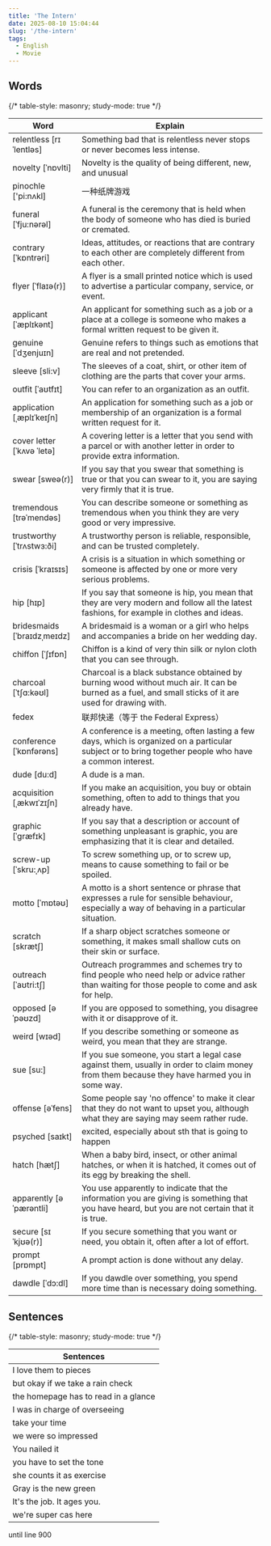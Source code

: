 ```yaml
---
title: 'The Intern'
date: 2025-08-10 15:04:44
slug: '/the-intern'
tags:
  - English
  - Movie
---
```


## Words

{/* table-style: masonry; study-mode: true */}

| Word                        | Explain                                                                                                                                                 |
| --------------------------- | ------------------------------------------------------------------------------------------------------------------------------------------------------- |
| relentless [rɪˈlentləs]     | Something bad that is relentless never stops or never becomes less intense.                                                                             |
| novelty [ˈnɒvlti]           | Novelty is the quality of being different, new, and unusual                                                                                             |
| pinochle ['pi:nʌkl]         | 一种纸牌游戏                                                                                                                                            |
| funeral [ˈfju:nərəl]        | A funeral is the ceremony that is held when the body of someone who has died is buried or cremated.                                                     |
| contrary [ˈkɒntrəri]        | Ideas, attitudes, or reactions that are contrary to each other are completely different from each other.                                                |
| flyer [ˈflaɪə(r)]           | A flyer is a small printed notice which is used to advertise a particular company, service, or event.                                                   |
| applicant [ˈæplɪkənt]       | An applicant for something such as a job or a place at a college is someone who makes a formal written request to be given it.                          |
| genuine [ˈdʒenjuɪn]         | Genuine refers to things such as emotions that are real and not pretended.                                                                              |
| sleeve [sli:v]              | The sleeves of a coat, shirt, or other item of clothing are the parts that cover your arms.                                                             |
| outfit [ˈaʊtfɪt]            | You can refer to an organization as an outfit.                                                                                                          |
| application [ˌæplɪˈkeɪʃn]   | An application for something such as a job or membership of an organization is a formal written request for it.                                         |
| cover letter [ˈkʌvə ˈletə]  | A covering letter is a letter that you send with a parcel or with another letter in order to provide extra information.                                 |
| swear [sweə(r)]             | If you say that you swear that something is true or that you can swear to it, you are saying very firmly that it is true.                               |
| tremendous [trəˈmendəs]     | You can describe someone or something as tremendous when you think they are very good or very impressive.                                               |
| trustworthy [ˈtrʌstwɜ:ði]   | A trustworthy person is reliable, responsible, and can be trusted completely.                                                                           |
| crisis [ˈkraɪsɪs]           | A crisis is a situation in which something or someone is affected by one or more very serious problems.                                                 |
| hip [hɪp]                   | If you say that someone is hip, you mean that they are very modern and follow all the latest fashions, for example in clothes and ideas.                |
| bridesmaids [ˈbraɪdzˌmeɪdz] | A bridesmaid is a woman or a girl who helps and accompanies a bride on her wedding day.                                                                 |
| chiffon [ˈʃɪfɒn]            | Chiffon is a kind of very thin silk or nylon cloth that you can see through.                                                                            |
| charcoal [ˈtʃɑ:kəʊl]        | Charcoal is a black substance obtained by burning wood without much air. It can be burned as a fuel, and small sticks of it are used for drawing with.  |
| fedex                       | 联邦快递（等于 the Federal Express）                                                                                                                    |
| conference [ˈkɒnfərəns]     | A conference is a meeting, often lasting a few days, which is organized on a particular subject or to bring together people who have a common interest. |
| dude [du:d]                 | A dude is a man.                                                                                                                                        |
| acquisition [ˌækwɪˈzɪʃn]    | If you make an acquisition, you buy or obtain something, often to add to things that you already have.                                                  |
| graphic [ˈgræfɪk]           | If you say that a description or account of something unpleasant is graphic, you are emphasizing that it is clear and detailed.                         |
| screw-up [ˈskru:ˌʌp]        | To screw something up, or to screw up, means to cause something to fail or be spoiled.                                                                  |
| motto [ˈmɒtəʊ]              | A motto is a short sentence or phrase that expresses a rule for sensible behaviour, especially a way of behaving in a particular situation.             |
| scratch [skrætʃ]            | If a sharp object scratches someone or something, it makes small shallow cuts on their skin or surface.                                                 |
| outreach [ˈaʊtri:tʃ]        | Outreach programmes and schemes try to find people who need help or advice rather than waiting for those people to come and ask for help.               |
| opposed [əˈpəʊzd]           | If you are opposed to something, you disagree with it or disapprove of it.                                                                              |
| weird [wɪəd]                | If you describe something or someone as weird, you mean that they are strange.                                                                          |
| sue [su:]                   | If you sue someone, you start a legal case against them, usually in order to claim money from them because they have harmed you in some way.            |
| offense [əˈfens]            | Some people say 'no offence' to make it clear that they do not want to upset you, although what they are saying may seem rather rude.                   |
| psyched [saɪkt]             | excited, especially about sth that is going to happen                                                                                                   |
| hatch [hætʃ]                | When a baby bird, insect, or other animal hatches, or when it is hatched, it comes out of its egg by breaking the shell.                                |
| apparently [əˈpærəntli]     | You use apparently to indicate that the information you are giving is something that you have heard, but you are not certain that it is true.           |
| secure [sɪˈkjʊə(r)]         | If you secure something that you want or need, you obtain it, often after a lot of effort.                                                              |
| prompt [prɒmpt]             | A prompt action is done without any delay.                                                                                                              |
| dawdle [ˈdɔ:dl]             | If you dawdle over something, you spend more time than is necessary doing something.                                                                    |

## Sentences

{/* table-style: masonry; study-mode: true */}

| Sentences                            |
| ------------------------------------ |
| I love them to pieces                |
| but okay if we take a rain check     |
| the homepage has to read in a glance |
| I was in charge of overseeing        |
| take your time                       |
| we were so impressed                 |
| You nailed it                        |
| you have to set the tone             |
| she counts it as exercise            |
| Gray is the new green                |
| It's the job. It ages you.           |
| we're super cas here                 |

until line 900
